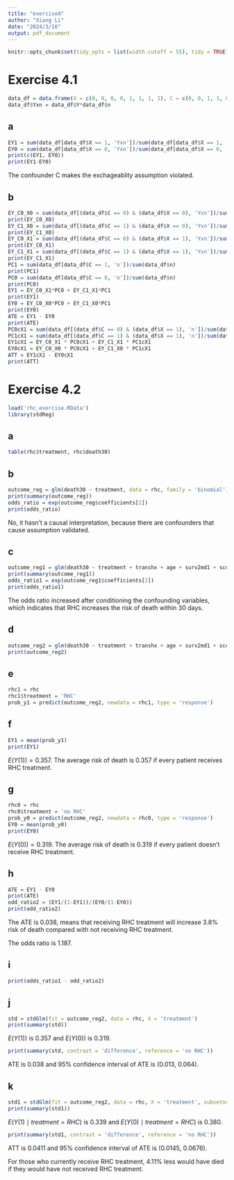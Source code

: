 ```yaml
---
title: "exercise4"
author: "Xiang Li"
date: "2024/3/16"
output: pdf_document
---
```

```r
knitr::opts_chunk$set(tidy_opts = list(width.cutoff = 55), tidy = TRUE)
```
# Exercise 4.1
```r
data_df = data.frame(X = c(0, 0, 0, 0, 1, 1, 1, 1), C = c(0, 0, 1, 1, 0, 0, 1, 1), Y = c(0, 1, 0, 1, 0, 1, 0, 1), n = c(80, 20, 20, 10, 80, 20, 80, 40))
data_df$Yxn = data_df$Y*data_df$n
```
## a
```r
EY1 = sum(data_df[data_df$X == 1, 'Yxn'])/sum(data_df[data_df$X == 1, 'n'])
EY0 = sum(data_df[data_df$X == 0, 'Yxn'])/sum(data_df[data_df$X == 0, 'n'])
print(c(EY1, EY0))
print(EY1-EY0)
```
The confounder C makes the exchageablity assumption violated.

## b
```r
EY_C0_X0 = sum(data_df[(data_df$C == 0) & (data_df$X == 0), 'Yxn'])/sum(data_df[(data_df$C == 0) & (data_df$X == 0), 'n'])
print(EY_C0_X0)
EY_C1_X0 = sum(data_df[(data_df$C == 1) & (data_df$X == 0), 'Yxn'])/sum(data_df[(data_df$C == 1) & (data_df$X == 0), 'n'])
print(EY_C1_X0)
EY_C0_X1 = sum(data_df[(data_df$C == 0) & (data_df$X == 1), 'Yxn'])/sum(data_df[(data_df$C == 0) & (data_df$X == 1), 'n'])
print(EY_C0_X1)
EY_C1_X1 = sum(data_df[(data_df$C == 1) & (data_df$X == 1), 'Yxn'])/sum(data_df[(data_df$C == 1) & (data_df$X == 1), 'n'])
print(EY_C1_X1)
PC1 = sum(data_df[data_df$C == 1, 'n'])/sum(data_df$n)
print(PC1)
PC0 = sum(data_df[data_df$C == 0, 'n'])/sum(data_df$n)
print(PC0)
EY1 = EY_C0_X1*PC0 + EY_C1_X1*PC1
print(EY1)
EY0 = EY_C0_X0*PC0 + EY_C1_X0*PC1
print(EY0)
ATE = EY1 - EY0
print(ATE)
PC0cX1 = sum(data_df[(data_df$C == 0) & (data_df$X == 1), 'n'])/sum(data_df[data_df$X == 1, 'n'])
PC1cX1 = sum(data_df[(data_df$C == 1) & (data_df$X == 1), 'n'])/sum(data_df[data_df$X == 1, 'n'])
EY1cX1 = EY_C0_X1 * PC0cX1 + EY_C1_X1 * PC1cX1
EY0cX1 = EY_C0_X0 * PC0cX1 + EY_C1_X0 * PC1cX1
ATT = EY1cX1 - EY0cX1
print(ATT)
```
# Exercise 4.2
```r
load('rhc_exercise.RData')
library(stdReg)
```
## a
```r
table(rhc$treatment, rhc$death30)
```
## b
```r
outcome_reg = glm(death30 ~ treatment, data = rhc, family = 'binomial')
print(summary(outcome_reg))
odds_ratio = exp(outcome_reg$coefficients[2])
print(odds_ratio)
```
No, it hasn't a causal interpretation, because there are confounders that cause assumption validated.

## c
```r
outcome_reg1 = glm(death30 ~ treatment + transhx + age + surv2md1 + scoma1 + hrt1 + bili1 + wtkilo1 + cat1 + aps1, data = rhc, family = 'binomial')
print(summary(outcome_reg1))
odds_ratio1 = exp(outcome_reg1$coefficients[2])
print(odds_ratio1)
```
The odds ratio increased after conditioning the confounding variables, which indicates that RHC increases the risk of death within 30 days.

## d
```r
outcome_reg2 = glm(death30 ~ treatment + transhx + age + surv2md1 + scoma1 + hrt1 + bili1 + wtkilo1 + cat1 + aps1 + treatment:transhx + treatment:age + treatment:surv2md1 + treatment:scoma1 + treatment:hrt1 + treatment:bili1 + treatment:wtkilo1 + treatment:cat1 + treatment:aps1, data = rhc, family = 'binomial')
print(outcome_reg2)
```
## e
```r
rhc1 = rhc
rhc1$treatment = 'RHC'
prob_y1 = predict(outcome_reg2, newdata = rhc1, type = 'response')
```
## f
```r
EY1 = mean(prob_y1)
print(EY1)
```
$E(Y(1)) = 0.357$. The average risk of death is 0.357 if every patient receives RHC treatment.

## g
```r
rhc0 = rhc
rhc0$treatment = 'no RHC'
prob_y0 = predict(outcome_reg2, newdata = rhc0, type = 'response')
EY0 = mean(prob_y0)
print(EY0)
```
$E(Y(0)) = 0.319$. The average risk of death is 0.319 if every patient doesn't receive RHC treatment.

## h
```r
ATE = EY1 - EY0
print(ATE)
odd_ratio2 = (EY1/(1-EY1))/(EY0/(1-EY0))
print(odd_ratio2)
```
The ATE is 0.038, means that receiving RHC treatment will increase 3.8% risk of death compared with not receiving RHC treatment.

The odds ratio is 1.187.

## i
```r
print(odds_ratio1 - odd_ratio2)
```
## j
```r
std = stdGlm(fit = outcome_reg2, data = rhc, X = 'treatment')
print(summary(std))
```
$E(Y(1))$ is 0.357 and $E(Y(0))$ is 0.319.
```r
print(summary(std, contrast = 'difference', reference = 'no RHC'))
```
ATE is 0.038 and 95% confidence interval of ATE is (0.013, 0.064).

## k
```r
std1 = stdGlm(fit = outcome_reg2, data = rhc, X = 'treatment', subsetnew = treatment == 'RHC')
print(summary(std1))
```
$E(Y(1) \mid treatment=RHC)$ is 0.339 and $E(Y(0) \mid treatment=RHC)$ is 0.380.
```r
print(summary(std1, contrast = 'difference', reference = 'no RHC'))
```
ATT is 0.0411 and 95% confidence interval of ATE is (0.0145, 0.0676).

For those who currently receive RHC treatment, 4.11% less would have died if they would have not received RHC treatment.
